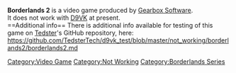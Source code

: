 <strong>Borderlands 2</strong> is a video game produced by [[Gearbox Software]].
<br />
It does not work with [[D9VK]] at present.
<br />
==Additional info==
There is additional info available for testing of this game on [[User:Tedster|Tedster]]'s GitHub repository, here:
<br />
https://github.com/TedsterTech/d9vk_test/blob/master/not_working/borderlands2/borderlands2.md

[[Category:Video Game]]
[[Category:Not Working]]
[[Category:Borderlands Series]]
